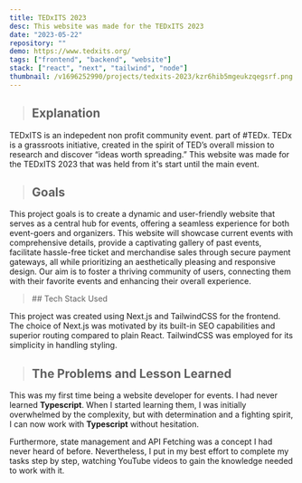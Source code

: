 ```yaml
---
title: TEDxITS 2023
desc: This website was made for the TEDxITS 2023
date: "2023-05-22"
repository: ""
demo: https://www.tedxits.org/
tags: ["frontend", "backend", "website"]
stack: ["react", "next", "tailwind", "node"]
thumbnail: /v1696252990/projects/tedxits-2023/kzr6hib5mgeukzqegsrf.png
---
```


> ## Explanation

TEDxITS is an indepedent non profit community event.
part of #TEDx. TEDx is a grassroots initiative, created in the spirit of TED’s overall mission to research and discover “ideas worth spreading.” This website was made for the TEDxITS 2023 that was held from it's start until the main event.

> ## Goals

This project goals is to create a dynamic and user-friendly website that serves as a central hub for events, offering a seamless experience for both event-goers and organizers. This website will showcase current events with comprehensive details, provide a captivating gallery of past events, facilitate hassle-free ticket and merchandise sales through secure payment gateways, all while prioritizing an aesthetically pleasing and responsive design. Our aim is to foster a thriving community of users, connecting them with their favorite events and enhancing their overall experience.

<blockquote className="with-icons">
  ## Tech Stack Used
  <div className="not-prose mt-2">
    <TechStackIcon
      Tech={["react", "next", "tailwind", "node"]}
      IconSize="text-4xl"
    />
  </div>
</blockquote>

This project was created using Next.js and TailwindCSS for the frontend. The choice of Next.js was motivated by its built-in SEO capabilities and superior routing compared to plain React. TailwindCSS was employed for its simplicity in handling styling.

> ## The Problems and Lesson Learned

This was my first time being a website developer for events. I had never learned **Typescript**. When I started learning them, I was initially overwhelmed by the complexity, but with determination and a fighting spirit, I can now work with **Typescript** without hesitation.

Furthermore, state management and API Fetching was a concept I had never heard of before. Nevertheless, I put in my best effort to complete my tasks step by step, watching YouTube videos to gain the knowledge needed to work with it.
